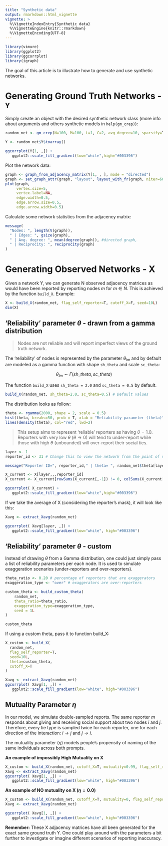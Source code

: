 ```yaml
---
title: "Synthetic data"
output: rmarkdown::html_vignette
vignette: >
  %\VignetteIndexEntry{Synthetic data}
  %\VignetteEngine{knitr::rmarkdown}
  %\VignetteEncoding{UTF-8}
---
```


```r
library(vimure)
library(ggplot2)
library(ggcorrplot)
library(igraph) 
```

The goal of this article is to illustrate how to generate and use synthetic networks.

# Generating Ground Truth Networks - `Y`

Simply create an object with the desired synthetic network class (more info about arguments and others synthetic models in `help(gm_crep)`):

```r
random_net <- gm_crep(N=100, M=100, L=1, C=2, avg_degree=10, sparsify=T, eta=0.99, seed=10)

Y <- random_net$Y$toarray()

ggcorrplot(Y[1, ,]) + 
   ggplot2::scale_fill_gradient(low="white",high="#003396")
```

Plot the network data:

```r
graph <- graph_from_adjacency_matrix(Y[1, , ], mode = "directed")
graph <- set_graph_attr(graph, "layout", layout_with_fr(graph, niter=600))
plot(graph,
     vertex.size=5,
     vertex.label=NA,
     edge.width=0.5,
     edge.arrow.size=0.5, 
     edge.arrow.width=0.5)
```

Calculate some network statistics from the adjacency matrix:

```r
message(
  "Nodes: ", length(V(graph)),
  " | Edges: ", gsize(graph),
  " | Avg. degree: ", mean(degree(graph)), #directed graph,
  " | Reciprocity: ", reciprocity(graph)
)
```

# Generating Observed Networks - X

Given a network Y, we can generate N observed adjacency matrices as would have been reported by reporting nodes $m$ for $m \in N$. This is achieved by the function `build_X`. Example:

```r
X <- build_X(random_net, flag_self_reporter=T, cutoff_X=F, seed=10L)
dim(X)
```

## 'Reliability' parameter $\theta$ - drawn from a gamma distribution

> Nodes are not reliable and will report imperfect views of the ground truth network. 

The 'reliability' of nodes is represented by the parameter $\theta_{lm}$ and by default are modeled as a gamma function with shape `sh_theta` and scale `sc_theta`:

$$
\theta_{lm} \sim \Gamma(sh\_theta, sc\_theta)
$$

The function `build_X` uses `sh_theta = 2.0` and `sc_theta = 0.5` by default.

```R
build_X(random_net, sh_theta=2.0, sc_theta=0.5) # Default values
```

The distribution looks as follow:

```r
theta <- rgamma(2000, shape = 2, scale = 0.5)
hist(theta, breaks=50, prob = T, xlab = "Reliability parameter (theta)")
lines(density(theta), col="red", lwd=2) 
```

> This setup aims to represent 'reliable' reporters as having $\theta = 1.0$. Reporters with very low $\theta$ ($\theta \to 0$) will tend to under-report while those with high $\theta$ (unbounded) will over-report their social ties.

```r
layer <- 1
reporter_id <- 31 # Change this to view the network from the point of view of different reporters

message("Reporter ID=", reporter_id," | theta= ", random_net$theta[layer, reporter_id])

X_current <- X[layer,,,reporter_id]
X_current <- X_current[rowSums(X_current[,-1]) != 0, colSums(X_current[-1,]) != 0]

ggcorrplot( X_current) + 
   ggplot2::scale_fill_gradient(low="white",high="#003396")
```

If we take the average of X (considering the reporter's mask), it will look like this:

```r
Xavg <- extract_Xavg(random_net)

ggcorrplot( Xavg[layer, ,]) + 
   ggplot2::scale_fill_gradient(low="white", high="#003396")
```

## 'Reliability' parameter $\theta$ - custom

Instead of drawing $\theta$ from a Gamma distribution, one could just simply pass a list of reliability parameters per each node. It is used to simulate exaggeration scenarios (under-reporters and over-reporters).

```r
theta_ratio <- 0.20 # percentage of reporters that are exaggerators
exaggeration_type <- "over" # exaggerators are over-reporters

custom_theta <- build_custom_theta(
    random_net,
    theta_ratio=theta_ratio,
    exaggeration_type=exaggeration_type,
    seed = 1L
)

custom_theta
```

If using a custom theta, pass it to function build_X:

```r
X_custom <- build_X(
  random_net,
  flag_self_reporter=T,
  seed=10L,
  theta=custom_theta, 
  cutoff_X=T
)

Xavg <- extract_Xavg(random_net)
ggcorrplot( Xavg[1, ,]) + 
   ggplot2::scale_fill_gradient(low="white", high="#003396")
```

## Mutuality Parameter $\eta$

In our model, we simulate double-sampled reports. The same reporter $m$ responds about giving and receiving social support about two nodes $i$ and $j$. Therefore, every tie type is sampled twice for each reporter, one for each direction of the interaction: $i \to j$ and $j \to i$.

The mutuality parameter ($\eta$) models people’s propensity of naming of the same individuals across both prompts.

**An example of impossibly High Mutuality on X**

```r
X_custom <- build_X(random_net, cutoff_X=T, mutuality=0.99, flag_self_reporter=T, seed=10L)
Xavg <- extract_Xavg(random_net)
ggcorrplot( Xavg[1, ,]) + 
   ggplot2::scale_fill_gradient(low="white", high="#003396")
```

**An example of NO mutuality on X ($\eta = 0.0$)**

```r
X_custom <- build_X(random_net, cutoff_X=T, mutuality=0, flag_self_reporter=T, seed=10L)
Xavg <- extract_Xavg(random_net)

ggcorrplot( Xavg[1, ,]) + 
   ggplot2::scale_fill_gradient(low="white", high="#003396")
```

**Remember:** These X adjacency matrices have all been generated for the exact same ground truth Y. One could play around with the parameters a bit further to investigate or imagine different scenarios of reporting inaccuracy.
